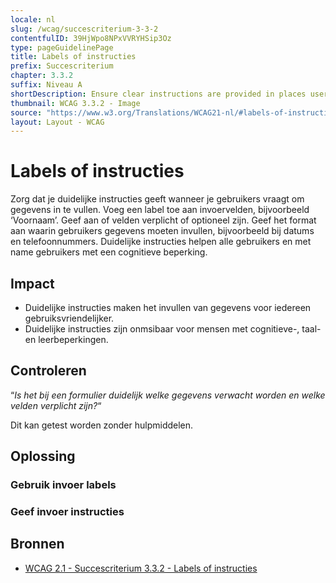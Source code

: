 ```yaml
---
locale: nl
slug: /wcag/succescriterium-3-3-2
contentfulID: 39HjWpo8NPxVVRYHSip3Oz
type: pageGuidelinePage
title: Labels of instructies
prefix: Succescriterium
chapter: 3.3.2
suffix: Niveau A
shortDescription: Ensure clear instructions are provided in places users have to input data.
thumbnail: WCAG 3.3.2 - Image
source: "https://www.w3.org/Translations/WCAG21-nl/#labels-of-instructies"
layout: Layout - WCAG
---
```


# Labels of instructies

Zorg dat je duidelijke instructies geeft wanneer je gebruikers vraagt om gegevens in te vullen. Voeg een label toe aan invoervelden, bijvoorbeeld ‘Voornaam’. Geef aan of velden verplicht of optioneel zijn. Geef het format aan waarin gebruikers gegevens moeten invullen, bijvoorbeeld bij datums en telefoonnummers. Duidelijke instructies helpen alle gebruikers en met name gebruikers met een cognitieve beperking.

## Impact

- Duidelijke instructies maken het invullen van gegevens voor iedereen gebruiksvriendelijker.
- Duidelijke instructies zijn onmsibaar voor mensen met cognitieve-, taal- en leerbeperkingen.

## Controleren

“*Is het bij een formulier duidelijk welke gegevens verwacht worden en welke velden verplicht zijn?*“

Dit kan getest worden zonder hulpmiddelen.

## Oplossing

### Gebruik invoer labels

<CodeSample id="input-label" locale="nl"/>

### Geef invoer instructies

<CodeSample id="input-instructions" locale="nl"/>

## Bronnen

- [WCAG 2.1 - Succescriterium 3.3.2 - Labels of instructies](https://www.w3.org/Translations/WCAG21-nl/#labels-of-instructies)